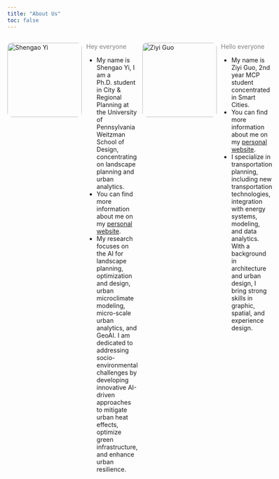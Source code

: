 ```yaml
---
title: "About Us"
toc: false
---
```


<div style="display: flex; gap: 10px; align-items: flex-start;">

<img src="images/Shengao.jpg" alt="Shengao Yi" style="width: 170px; border-radius: 10px;">

<div>
  <p><span style="color:grey">Hey everyone</span></p>

  - My name is Shengao Yi, I am a Ph.D. student in City & Regional Planning at the University of Pennsylvania Weitzman School of Design, concentrating on landscape planning and urban analytics. 
  - You can find more information about me on my [personal website](https://shengaoyi.github.io).
  - My research focuses on the AI for landscape planning, optimization and design, urban microclimate modeling, micro-scale urban analytics, and GeoAI. I am dedicated to addressing socio-environmental challenges by developing innovative AI-driven approaches to mitigate urban heat effects, optimize green infrastructure, and enhance urban resilience.
</div>


<img src="images/Ziyi.jpg" alt="Ziyi Guo" style="width: 170px; border-radius: 10px;">

<div>
  <p><span style="color:grey">Hello everyone</span></p>

  - My name is Ziyi Guo, 2nd year MCP student concentrated in Smart Cities. 
  - You can find more information about me on my [personal website](https://zoeyguo709.github.io/).
  - I specialize in transportation planning, including new transportation technologies, integration with energy systems, modeling, and data analytics. With a background in architecture and urban design, I bring strong skills in graphic, spatial, and experience design.
</div>

</div>